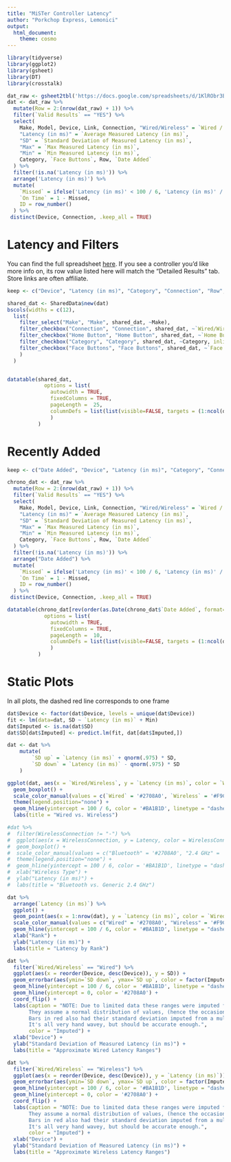 ```yaml
---
title: "MiSTer Controller Latency"
author: "Porkchop Express, Lemonici"
output:
  html_document:
    theme: cosmo
---
```


```r
library(tidyverse)
library(ggplot2)
library(gsheet)
library(DT)
library(crosstalk)
```


```r
dat_raw <- gsheet2tbl('https://docs.google.com/spreadsheets/d/1KlRObr3Be4zLch7Zyqg6qCJzGuhyGmXaOIUrpfncXIM/edit#gid=0')
dat <- dat_raw %>%
  mutate(Row = 2:(nrow(dat_raw) + 1)) %>%
  filter(`Valid Results` == "YES") %>%
  select(
    Make, Model, Device, Link, Connection, "Wired/Wireless" = `Wired / Wireless`, "WirelessConnection" = `Wireless Connection`, `Home Button`,
    "Latency (in ms)" = `Average Measured Latency (in ms)`,
    "SD" = `Standard Deviation of Measured Latency (in ms)`,
    "Max" = `Max Measured Latency (in ms)`,
    "Min" = `Min Measured Latency (in ms)`,
    Category, `Face Buttons`, Row, `Date Added`
  ) %>%
  filter(!is.na('Latency (in ms)')) %>%
  arrange('Latency (in ms)') %>%
  mutate(
    `Missed` = ifelse('Latency (in ms)' < 100 / 6, 'Latency (in ms)' / (100 / 6), 1),
    `On Time` = 1 - Missed,
    ID = row_number()
  ) %>%
 distinct(Device, Connection, .keep_all = TRUE)
```

# Latency and Filters

You can find the full spreadsheet [here](https://docs.google.com/spreadsheets/d/1KlRObr3Be4zLch7Zyqg6qCJzGuhyGmXaOIUrpfncXIM/edit#gid=0). If you see a controller you'd like more info on, its row value listed here will match the "Detailed Results" tab. Store links are often affiliate.

```r
keep <- c("Device", "Latency (in ms)", "Category", "Connection", "Row", "Link")

shared_dat <- SharedData$new(dat)
bscols(widths = c(12),
  list(
    filter_select("Make", "Make", shared_dat, ~Make),
    filter_checkbox("Connection", "Connection", shared_dat, ~`Wired/Wireless`, inline = TRUE),
    filter_checkbox("Home Button", "Home Button", shared_dat, ~`Home Button`, inline = TRUE),
    filter_checkbox("Category", "Category", shared_dat, ~Category, inline = TRUE),
    filter_checkbox("Face Buttons", "Face Buttons", shared_dat, ~`Face Buttons`, inline = TRUE)
    )
  )


datatable(shared_dat,
            options = list(
              autowidth = TRUE,
              fixedColumns = TRUE,
              pageLength =  25,
              columnDefs = list(list(visible=FALSE, targets = (1:ncol(dat))[! names(dat) %in% keep]))
              )
          )
```

# Recently Added

```r
keep <- c("Date Added", "Device", "Latency (in ms)", "Category", "Connection", "Row", "Link")

chrono_dat <- dat_raw %>%
  mutate(Row = 2:(nrow(dat_raw) + 1)) %>%
  filter(`Valid Results` == "YES") %>%
  select(
    Make, Model, Device, Link, Connection, "Wired/Wireless" = `Wired / Wireless`, "WirelessConnection" = `Wireless Connection`, `Home Button`,
    "Latency (in ms)" = `Average Measured Latency (in ms)`,
    "SD" = `Standard Deviation of Measured Latency (in ms)`,
    "Max" = `Max Measured Latency (in ms)`,
    "Min" = `Min Measured Latency (in ms)`,
    Category, `Face Buttons`, Row, `Date Added`
  ) %>%
  filter(!is.na('Latency (in ms)')) %>%
  arrange("Date Added") %>%
  mutate(
    `Missed` = ifelse('Latency (in ms)' < 100 / 6, 'Latency (in ms)' / (100 / 6), 1),
    `On Time` = 1 - Missed,
    ID = row_number()
  ) %>%
 distinct(Device, Connection, .keep_all = TRUE)

datatable(chrono_dat[rev(order(as.Date(chrono_dat$`Date Added`, format="%m/%d/%Y"))),], 
            options = list(
              autowidth = TRUE,
              fixedColumns = TRUE,
              pageLength =  10,
              columnDefs = list(list(visible=FALSE, targets = (1:ncol(dat))[! names(dat) %in% keep]))
              )
          )
```

# Static Plots

In all plots, the dashed red line corresponds to one frame

```r
dat$Device <- factor(dat$Device, levels = unique(dat$Device))
fit <- lm(data=dat, SD ~ `Latency (in ms)` + Min)
dat$Imputed <- is.na(dat$SD)
dat$SD[dat$Imputed] <- predict.lm(fit, dat[dat$Imputed,])

dat <- dat %>%
    mutate(
        `SD up` = `Latency (in ms)` + qnorm(.975) * SD,
        `SD down` = `Latency (in ms)` - qnorm(.975) * SD
    )
```


```r
ggplot(dat, aes(x = `Wired/Wireless`, y = `Latency (in ms)`, color = `Wired/Wireless`)) +
  geom_boxplot() +
  scale_color_manual(values = c(`Wired` = '#2708A0', `Wireless` = '#F9C80E')) +
  theme(legend.position="none") +
  geom_hline(yintercept = 100 / 6, color = '#BA1B1D', linetype = "dashed") +
  labs(title = "Wired vs. Wireless")
```


```r
#dat %>%
#  filter(WirelessConnection != "-") %>%
#  ggplot(aes(x = WirelessConnection, y = Latency, color = WirelessConnection)) +
#  geom_boxplot() +
#  scale_color_manual(values = c("Bluetooth" = '#2708A0', "2.4 GHz" = '#F9C80E')) +
#  theme(legend.position="none") +
#  geom_hline(yintercept = 100 / 6, color = '#BA1B1D', linetype = "dashed") +
#  xlab("Wireless Type") +
#  ylab("Latency (in ms)") +
#  labs(title = "Bluetooth vs. Generic 2.4 GHz")
```


```r
dat %>%
  arrange(`Latency (in ms)`) %>%
  ggplot() +
  geom_point(aes(x = 1:nrow(dat), y = `Latency (in ms)`, color = `Wired/Wireless`)) +
  scale_color_manual(values = c("Wired" = '#2708A0', "Wireless" = '#F9C80E')) +
  geom_hline(yintercept = 100 / 6, color = '#BA1B1D', linetype = "dashed") +
  xlab("Rank") +
  ylab("Latency (in ms)") +
  labs(title = "Latency by Rank")
```


```r
dat %>%
  filter(`Wired/Wireless` == "Wired") %>%
  ggplot(aes(x = reorder(Device, desc(Device)), y = SD)) +
  geom_errorbar(aes(ymin=`SD down`, ymax=`SD up`, color = factor(Imputed, levels = c(TRUE, FALSE)))) +
  geom_hline(yintercept = 100 / 6, color = '#BA1B1D', linetype = "dashed") +
  geom_hline(yintercept = 0, color = '#2708A0') +
  coord_flip() +
  labs(caption = "NOTE: Due to limited data these ranges were imputed from the mean and standard deviation.
       They assume a normal distribution of values, (hence the occasional negative).
       Bars in red also had their standard deviation imputed from a multiple linear regression model.
       It's all very hand wavey, but should be accurate enough.",
       color = "Imputed") +
  xlab("Device") +
  ylab("Standard Deviation of Measured Latency (in ms)") +
  labs(title = "Approximate Wired Latency Ranges")
```


```r
dat %>%
  filter(`Wired/Wireless` == "Wireless") %>%
  ggplot(aes(x = reorder(Device, desc(Device)), y = `Latency (in ms)`)) +
  geom_errorbar(aes(ymin=`SD down`, ymax=`SD up`, color = factor(Imputed, levels = c(TRUE, FALSE)))) +
  geom_hline(yintercept = 100 / 6, color = '#BA1B1D', linetype = "dashed") +
  geom_hline(yintercept = 0, color = '#2708A0') +
  coord_flip() +
  labs(caption = "NOTE: Due to limited data these ranges were imputed from the mean and standard deviation.
       They assume a normal distribution of values, (hence the occasional negative).
       Bars in red also had their standard deviation imputed from a multiple linear regression model.
       It's all very hand wavey, but should be accurate enough.",
       color = "Imputed") +
  xlab("Device") +
  ylab("Standard Deviation of Measured Latency (in ms)") +
  labs(title = "Approximate Wireless Latency Ranges")
```
